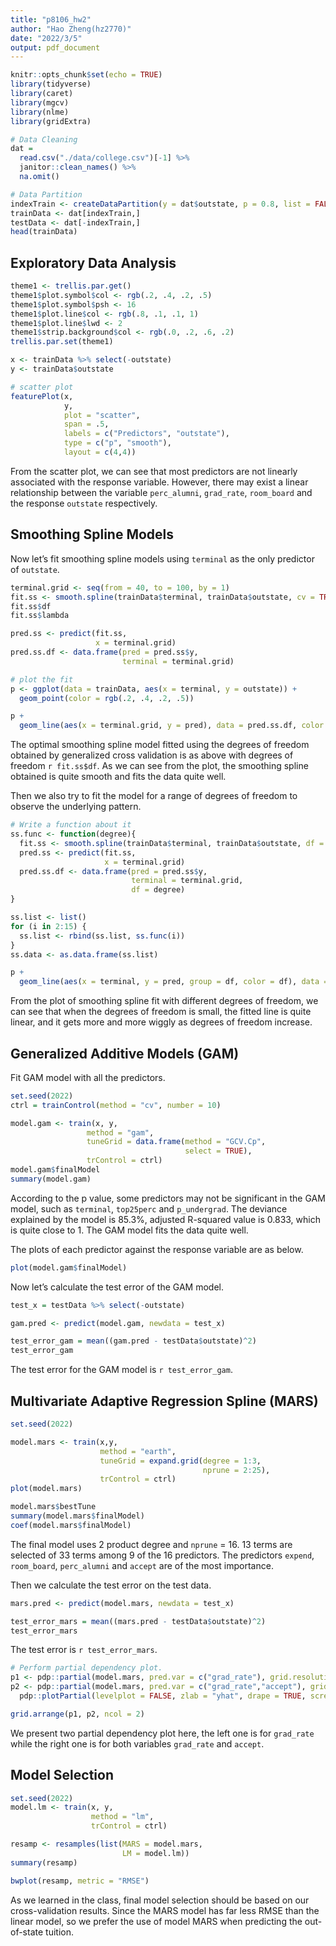 ```yaml
---
title: "p8106_hw2"
author: "Hao Zheng(hz2770)"
date: "2022/3/5"
output: pdf_document
---
```


```r
knitr::opts_chunk$set(echo = TRUE)
library(tidyverse)
library(caret)
library(mgcv)
library(nlme)
library(gridExtra)
```

```r
# Data Cleaning
dat = 
  read.csv("./data/college.csv")[-1] %>% 
  janitor::clean_names() %>% 
  na.omit()

# Data Partition
indexTrain <- createDataPartition(y = dat$outstate, p = 0.8, list = FALSE)
trainData <- dat[indexTrain,]
testData <- dat[-indexTrain,]
head(trainData)
```


## Exploratory Data Analysis
```r
theme1 <- trellis.par.get()
theme1$plot.symbol$col <- rgb(.2, .4, .2, .5)
theme1$plot.symbol$psh <- 16
theme1$plot.line$col <- rgb(.8, .1, .1, 1)
theme1$plot.line$lwd <- 2
theme1$strip.background$col <- rgb(.0, .2, .6, .2)
trellis.par.set(theme1)

x <- trainData %>% select(-outstate)
y <- trainData$outstate

# scatter plot
featurePlot(x,
            y,
            plot = "scatter",
            span = .5,
            labels = c("Predictors", "outstate"),
            type = c("p", "smooth"),
            layout = c(4,4))
```

From the scatter plot, we can see that most predictors are not linearly associated with the response variable. However, there may exist a linear relationship between the variable `perc_alumni`, `grad_rate`, `room_board` and the response `outstate` respectively.

## Smoothing Spline Models
Now let's fit smoothing spline models using `terminal` as the only predictor of `outstate`.
```r
terminal.grid <- seq(from = 40, to = 100, by = 1)
fit.ss <- smooth.spline(trainData$terminal, trainData$outstate, cv = TRUE)
fit.ss$df
fit.ss$lambda

pred.ss <- predict(fit.ss,
                   x = terminal.grid)
pred.ss.df <- data.frame(pred = pred.ss$y,
                         terminal = terminal.grid)

# plot the fit
p <- ggplot(data = trainData, aes(x = terminal, y = outstate)) + 
  geom_point(color = rgb(.2, .4, .2, .5))

p + 
  geom_line(aes(x = terminal.grid, y = pred), data = pred.ss.df, color = rgb(.8, .1, .1, 1)) + theme_bw()
```

The optimal smoothing spline model fitted using the degrees of freedom obtained by generalized cross validation is as above with degrees of freedom `r fit.ss$df`. As we can see from the plot, the smoothing spline obtained is quite smooth and fits the data quite well.

Then we also try to fit the model for a range of degrees of freedom to observe the underlying pattern.

```r
# Write a function about it
ss.func <- function(degree){
  fit.ss <- smooth.spline(trainData$terminal, trainData$outstate, df = degree)
  pred.ss <- predict(fit.ss,
                     x = terminal.grid)
  pred.ss.df <- data.frame(pred = pred.ss$y,
                           terminal = terminal.grid,
                           df = degree)
}

ss.list <- list()
for (i in 2:15) {
  ss.list <- rbind(ss.list, ss.func(i))
}
ss.data <- as.data.frame(ss.list)

p +
  geom_line(aes(x = terminal, y = pred, group = df, color = df), data = ss.data)
```

From the plot of smoothing spline fit with different degrees of freedom, we can see that when the degrees of freedom is small, the fitted line is quite linear, and it gets more and more wiggly as degrees of freedom increase.

## Generalized Additive Models (GAM)
Fit GAM model with all the predictors.
```r
set.seed(2022)
ctrl = trainControl(method = "cv", number = 10)

model.gam <- train(x, y,
                 method = "gam",
                 tuneGrid = data.frame(method = "GCV.Cp",
                                       select = TRUE),
                 trControl = ctrl)
model.gam$finalModel
summary(model.gam)
```

According to the p value, some predictors may not be significant in the GAM model, such as `terminal`, `top25perc` and `p_undergrad`. The deviance explained by the model is 85.3%, adjusted R-squared value is 0.833, which is quite close to 1. The GAM model fits the data quite well.

The plots of each predictor against the response variable are as below.
```r
plot(model.gam$finalModel)
```

Now let's calculate the test error of the GAM model.
```r
test_x = testData %>% select(-outstate)

gam.pred <- predict(model.gam, newdata = test_x)

test_error_gam = mean((gam.pred - testData$outstate)^2)
test_error_gam
```

The test error for the GAM model is `r test_error_gam`.

## Multivariate Adaptive Regression Spline (MARS)
```r
set.seed(2022)

model.mars <- train(x,y,
                    method = "earth",
                    tuneGrid = expand.grid(degree = 1:3,
                                           nprune = 2:25),
                    trControl = ctrl)
plot(model.mars)

model.mars$bestTune
summary(model.mars$finalModel)
coef(model.mars$finalModel)
```

The final model uses 2 product degree and `nprune` = 16. 13 terms are selected of 33 terms among 9 of the 16 predictors. The predictors `expend`, `room_board`, `perc_alumni` and `accept` are of the most importance.

Then we calculate the test error on the test data.
```r
mars.pred <- predict(model.mars, newdata = test_x)

test_error_mars = mean((mars.pred - testData$outstate)^2)
test_error_mars
```

The test error is `r test_error_mars`.

```r
# Perform partial dependency plot.
p1 <- pdp::partial(model.mars, pred.var = c("grad_rate"), grid.resolution = 10) %>% autoplot()
p2 <- pdp::partial(model.mars, pred.var = c("grad_rate","accept"), grid.resolution = 10) %>% 
  pdp::plotPartial(levelplot = FALSE, zlab = "yhat", drape = TRUE, screen = list(z = 20, x = -60))

grid.arrange(p1, p2, ncol = 2)
```

We present two partial dependency plot here, the left one is for `grad_rate` while the right one is for both variables `grad_rate` and `accept`.

## Model Selection
```r
set.seed(2022)
model.lm <- train(x, y,
                  method = "lm",
                  trControl = ctrl)

resamp <- resamples(list(MARS = model.mars,
                         LM = model.lm))
summary(resamp)

bwplot(resamp, metric = "RMSE")
```

As we learned in the class, final model selection should be based on our cross-validation results. Since the MARS model has far less RMSE than the linear model, so we prefer the use of model MARS when predicting the out-of-state tuition.